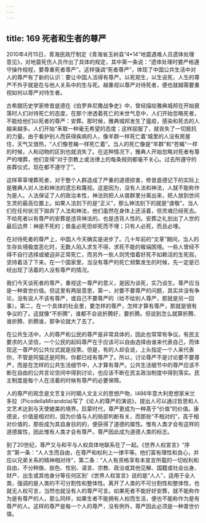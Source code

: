 ```yaml
---
---
---
```

title: 169 死者和生者的尊严
---





2010年4月15日，青海民政厅制定《青海省玉树县“4•14”地震遇难人员遗体处理意见》，对地震死伤人员作出了具体的规定，其中第一条说：“遗体处理时要严格遵守操作规程，要尊重死者尊严”。这样强调“死者尊严”，体现了中国公共生活中对人的尊严有了新的认识：要让中国人活得有尊严。以死观生，以生说死，人生的尊严不外乎就是在与他人关系中的生与死。越重视以尊严对待死者，便也就越需要重视如何以尊严对待生者。

古希腊历史学家修昔底德在《伯罗奔尼撒战争史》中，曾经描绘雅典城邦在开始衰落时人们对待死亡的态度，在那个渗透着死亡的末世气息中，人们开始忽略死者，不能给他们以死者的尊严：安葬。那时候，雅典城邦发生了瘟疫，感染和死去的人越来越多。人们开始“釆取一种毫无希望的态度；这样屈服了，就丧失了一切抵抗的力量。由于看护别人而获得疾病的人，像羊群一样死亡着'城里的人没有房屋住，天气又很热，“人们像苍蝇一样死亡着”。当人的死亡像是“羊群”和“苍蝇”一样的时候，人和动物的区别也就消失了。在这种情况下，雅典人开始忽略对死者有尊严的埋葬，他们变得“对于宗教上或法律上的每条规则都毫不关心。过去所遵守的丧葬仪式，现在都不遵守了”。

这样草草埋葬死者，对于整个人群造成了严重的道德损害，修昔底德记下的实际上是雅典人对人法和神法的遗忘和蔑视。这是因为，没有人法和神法，人就不能称作为是人。人法保证了人的政治本性，神法则把人从兽群里分离出来，把人放到世间生灵的最高位置上。如果人法刻下的是“正义”，那么神法刻下的就是“虔敬”。当人们在任何状况下拋弃了人法和神法，他们虽然在身体上还活着，但灵魂已经死去。不给死者以有尊严的安葬是违背神法的，也是违背人性的。安葬之礼划出了人世的最后边界：神是不死的；兽虽必死但却死而不埋；只有人必死，而且必埋。

在对待死者的尊严上，中国人今天确实是进步了。几十年前的“文革”期间，当人的生存处境极度恶化时，无数人陷入求生不得，求死不能的极端困境。一些人曾经不得不自行选择或被迫非正常死亡，而另外一些人则凭借着好死不如赖活的生死观，坚持着活了下来。在一个国家里，当没有尊严的死亡频繁发生的时候，先一定是已经出现了活着的人没有尊严的情况。

我们今天谈死者的尊严，重视这一尊严的意义，是因为谈死，实乃谈生。尊严应当是一种普世价值。但这里有两层意思，第一，对要不要尊严的问题，其实并没有争论，没有说人不该有尊严，或自己不要尊严的（给不给别人尊严，那就是另一回事）。第二，在一个具体的社会里，要怎样的尊严，怎样才算有尊严，那就是很有争议的了。这就像“不折腾”，谁都不会说折腾好，要折腾。但说到怎么就算折腾、谁折腾、折腾谁，那争论就大了去了。

在公共生活中，人的尊严和公民的尊严是非常具体的，因此也常常有争议。有民主要求的人坚信，一个公民的起码尊严在于应该可以自由选择由谁来代表自己，而体现这一尊严的公共仪式就是投票。但是，有的人却会说，上头指定一个人来代表你，不管是阿猫还是阿狗，你都已经有尊严了。所以，讨论尊严不是讨论要不要尊严，而是在怎样的公共生活细节中，人才算有尊严。公共生活细节中的尊严应该不断在自由的公共言论空间中得到讨论，也应该不断在民主政治制度中得到落实。民主制度是每个人在活着的时候有尊严的必要保障。

人的尊严的观念是文艺复兴时期人文主义的思想产物，I486年意大利思想家米兰多拉（PicodellaMirandola)写了《论人的尊严的演说》，提出人可以通过哲思和人文艺术达到与天使媲美的境界。启蒙时代，尊严更成为一种髙于“价值”的价值。康德说，价值是相对的，因为价值与人的局部判断有关，而那些“不相对的”，高于相对价值的，那些成为其自身目的的，便获得了道德的属性。惟有人类才会有这样的道德属性，因此惟有人类才会有尊严。尊严因此成为道德人类的标志。

到了20世纪，尊严又与和平与人权具体地联系在了一起。《世界人权宣言》“序言”第一条：“人人生而自由，在尊严和权利上一律平等。他们富有理性和良心，并应以兄弟关系的精神相对待”，第二条：“人人有资格享有本宣言所载的一切权利和自由，不分种族、肤色、性别、语言、宗教、政治或其他见解、国籍或社会出身、财产、出生或其他身分等任何区别'《世界人权宣言》说的是“人人”，适用于全人类，强调的是人类的不可分割性和整体性。离开了人类的不可分割性和整体性，也就无人权可言，当然也就没有人的尊严可言。如果死者不能好好安葬，就不能称作为是有尊严的人，那么同样，如果生者不能拥有人权而生活，便也不能称作为是有尊严的人。这样的尊严是每一个人的尊严，没有例外，尊严因此必须是一种普世价值。